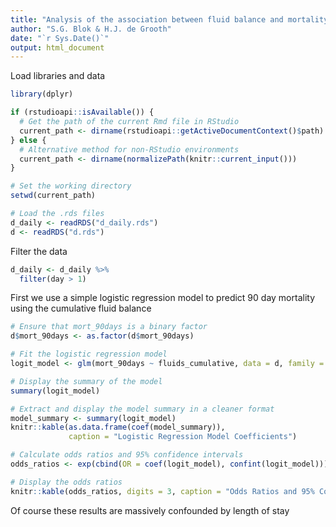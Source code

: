 ```yaml
---
title: "Analysis of the association between fluid balance and mortality accounting for changes in disease severity"
author: "S.G. Blok & H.J. de Grooth"
date: "`r Sys.Date()`"
output: html_document
---
```


Load libraries and data
```r
library(dplyr)

if (rstudioapi::isAvailable()) {
  # Get the path of the current Rmd file in RStudio
  current_path <- dirname(rstudioapi::getActiveDocumentContext()$path)
} else {
  # Alternative method for non-RStudio environments
  current_path <- dirname(normalizePath(knitr::current_input()))
}

# Set the working directory
setwd(current_path)

# Load the .rds files
d_daily <- readRDS("d_daily.rds")
d <- readRDS("d.rds")

```

Filter the data
```r
d_daily <- d_daily %>%
  filter(day > 1)
```

First we use a simple logistic regression model to predict 90 day mortality using the cumulative fluid balance

```r
# Ensure that mort_90days is a binary factor
d$mort_90days <- as.factor(d$mort_90days)

# Fit the logistic regression model
logit_model <- glm(mort_90days ~ fluids_cumulative, data = d, family = binomial)

# Display the summary of the model
summary(logit_model)

# Extract and display the model summary in a cleaner format
model_summary <- summary(logit_model)
knitr::kable(as.data.frame(coef(model_summary)), 
             caption = "Logistic Regression Model Coefficients")

# Calculate odds ratios and 95% confidence intervals
odds_ratios <- exp(cbind(OR = coef(logit_model), confint(logit_model)))

# Display the odds ratios
knitr::kable(odds_ratios, digits = 3, caption = "Odds Ratios and 95% Confidence Intervals")
```
Of course these results are massively confounded by length of stay
